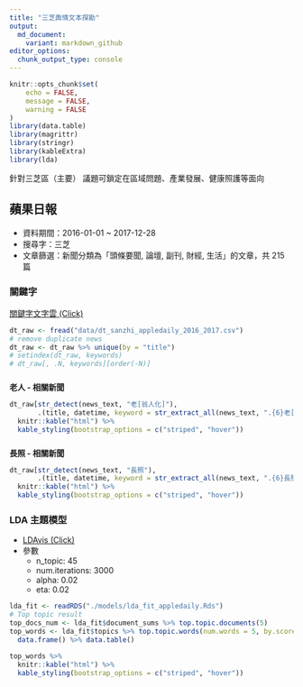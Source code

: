 ```yaml
---
title: "三芝輿情文本探勘"
output: 
  md_document:
    variant: markdown_github
editor_options: 
  chunk_output_type: console
---
```


```r
knitr::opts_chunk$set(
	echo = FALSE,
	message = FALSE,
	warning = FALSE
)
library(data.table)
library(magrittr)
library(stringr)
library(kableExtra)
library(lda)
```

針對三芝區（主要）
議題可鎖定在區域問題、產業發展、健康照護等面向

## 蘋果日報

- 資料期間：2016-01-01 ~ 2017-12-28
- 搜尋字：三芝
- 文章篩選：新聞分類為「頭條要聞, 論壇, 副刊, 財經, 生活」的文章，共 215 篇

### 關鍵字

[關鍵字文字雲 (Click)](http://blog.leoluyi.ml/sanzhi-shilin/output/appledaily_keyword_wordcloud.html)

```r
dt_raw <- fread("data/dt_sanzhi_appledaily_2016_2017.csv")
# remove duplicate news
dt_raw <- dt_raw %>% unique(by = "title")
# setindex(dt_raw, keywords)
# dt_raw[, .N, keywords][order(-N)]
```

### 

**老人 - 相關新聞**

```r
dt_raw[str_detect(news_text, "老[翁人化]"), 
       .(title, datetime, keyword = str_extract_all(news_text, ".{6}老[翁人化].{6}"))] %>% 
  knitr::kable("html") %>%
  kable_styling(bootstrap_options = c("striped", "hover")) 
```

### 

**長照 - 相關新聞**

```r
dt_raw[str_detect(news_text, "長照"),
       .(title, datetime, keyword = str_extract_all(news_text, ".{6}長照.{6}"))] %>%
  knitr::kable("html") %>%
  kable_styling(bootstrap_options = c("striped", "hover"))
```

### LDA 主題模型

+ [LDAvis (Click)](output/ldavis_appledaily/)
+ 參數
    - n_topic: 45
    - num.iterations: 3000
    - alpha: 0.02
    - eta: 0.02

```r
lda_fit <- readRDS("./models/lda_fit_appledaily.Rds")
# Top topic result
top_docs_num <- lda_fit$document_sums %>% top.topic.documents(5)
top_words <- lda_fit$topics %>% top.topic.words(num.words = 5, by.score = TRUE) %>% 
  data.frame() %>% data.table()

top_words %>% 
  knitr::kable("html") %>%
  kable_styling(bootstrap_options = c("striped", "hover"))
```

